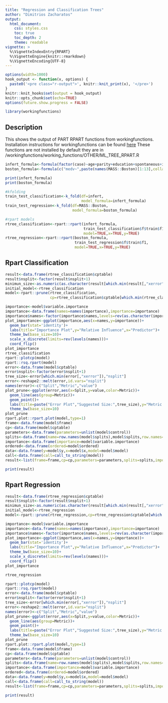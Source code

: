 ```yaml
---
title: "Regression and Classification Trees"
author: "Dimitrios Zacharatos"
output:
  html_document:
    css: styles.css
    toc: true
    toc_depth: 2
    theme: readable
vignette: >
  %\VignetteIndexEntry{RPART}
  %\VignetteEngine{knitr::rmarkdown}
  %\VignetteEncoding{UTF-8}
---
```


```r
options(width=1000)
hook_output <- function(x, options) {
  paste0('<pre class="r-output">', knitr::knit_print(x), '</pre>')
}
knitr::knit_hooks$set(output = hook_output)
knitr::opts_chunk$set(echo=TRUE)
options(future.show.progress = FALSE)
```

```r
library(workingfunctions)
```

## Description
This shows the output of PART RPART functions from workingfunctions.  
Installation instructions for workingfunctions can be found [here](https://github.com/sedzinfo/workingfunctions)
These functions are not installed by default they are in /workingfunctions/working_functions/OTHER/ML_TREE_RPART.R

```r
infert_formula<-formula(factor(case)~age+parity+education+spontaneous+induced)
boston_formula<-formula(c("medv~",paste(names(MASS::Boston)[1:13],collapse="+")))

print(infert_formula)
print(boston_formula)

#kfolding
train_test_classification<-k_fold(df=infert,
                                  model_formula=infert_formula)
train_test_regression<-k_fold(df=MASS::Boston,
                              model_formula=boston_formula)

#rpart models
rtree_classification<-rpart::rpart(infert_formula,
                                   train_test_classification$f$train$f1,
                                   model=TRUE,x=TRUE,y=TRUE)
rtree_regression<-rpart::rpart(boston_formula,
                               train_test_regression$f$train$f1,
                               model=TRUE,x=TRUE,y=TRUE)

```

## Rpart Classification
```r
result<-data.frame(rtree_classification$cptable)
result$nsplit<-factor(result$nsplit+1)
minimun_size<-as.numeric(as.character(result[which.min(result[,"xerror"]),"nsplit"]))
initial_model<-rtree_classification
model<-rpart::prune(rtree_classification,
                    cp=rtree_classification$cptable[which.min(rtree_classification$cptable[,"xerror"]),"CP"])

importance<-model$variable.importance
importance<-data.frame(names=names(importance),importance=importance)
importance$names<-factor(importance$names,levels=rev(as.character(importance$names)))
plot_importance<-ggplot(importance,aes(x=names,y=importance))+
  geom_bar(stat='identity')+
  labs(title="Importance Plot",y="Relative Influence",x="Predictor")+
  theme_bw(base_size=10)+
  scale_x_discrete(limits=rev(levels(names)))+
  coord_flip()
plot_importance
rtree_classification
rpart::plotcp(model)
rpart::rsq.rpart(model)
error<-data.frame(model$cptable)
error$nsplit<-factor(error$nsplit+1)
tree_size<-error[which.min(error[,"xerror"]),"nsplit"]
error<-reshape2::melt(error,id.vars="nsplit")
names(error)<-c("Split","Metric","value")
plot_prune<-ggplot(error,aes(x=Split,y=value,color=Metric))+
  geom_line(aes(group=Metric))+
  geom_point()+
  labs(title=paste("Error Plot","Suggested Size:",tree_size),y="Metric value",x="Size of Tree")+
  theme_bw(base_size=10)
plot_prune
rpart.plot::rpart.plot(model,type=1)
frame<-data.frame(model$frame)
cp<-data.frame(model$cptable)
parameters<-data.frame(parameters=unlist(model$control))
splits<-data.frame(name=row.names(model$splits),model$splits,row.names=NULL)
importance<-data.frame(importance=model$variable.importance)
ordered<-data.frame(ordered=model$ordered)
data<-data.frame(y=model$y,x=model$x,model=model$model)
call<-data.frame(call=call_to_string(model))
result<-list(frame=frame,cp=cp,parameters=parameters,splits=splits,importance=importance,ordered=ordered,call=call)

print(result)

```

## Rpart Regression
```r
result<-data.frame(rtree_regression$cptable)
result$nsplit<-factor(result$nsplit+1)
minimun_size<-as.numeric(as.character(result[which.min(result[,"xerror"]),"nsplit"]))
initial_model<-rtree_regression
model<-rpart::prune(rtree_regression,cp=rtree_regression$cptable[which.min(rtree_regression$cptable[,"xerror"]),"CP"])

importance<-model$variable.importance
importance<-data.frame(names=names(importance),importance=importance)
importance$names<-factor(importance$names,levels=rev(as.character(importance$names)))
plot_importance<-ggplot(importance,aes(x=names,y=importance))+
  geom_bar(stat='identity')+
  labs(title="Importance Plot",y="Relative Influence",x="Predictor")+
  theme_bw(base_size=10)+
  scale_x_discrete(limits=rev(levels(names)))+
  coord_flip()
plot_importance

rtree_regression

rpart::plotcp(model)
rpart::rsq.rpart(model)
error<-data.frame(model$cptable)
error$nsplit<-factor(error$nsplit+1)
tree_size<-error[which.min(error[,"xerror"]),"nsplit"]
error<-reshape2::melt(error,id.vars="nsplit")
names(error)<-c("Split","Metric","value")
plot_prune<-ggplot(error,aes(x=Split,y=value,color=Metric))+
  geom_line(aes(group=Metric))+
  geom_point()+
  labs(title=paste("Error Plot","Suggested Size:",tree_size),y="Metric value",x="Size of Tree")+
  theme_bw(base_size=10)
plot_prune
rpart.plot::rpart.plot(model,type=1)
frame<-data.frame(model$frame)
cp<-data.frame(model$cptable)
parameters<-data.frame(parameters=unlist(model$control))
splits<-data.frame(name=row.names(model$splits),model$splits,row.names=NULL)
importance<-data.frame(importance=model$variable.importance)
ordered<-data.frame(ordered=model$ordered)
data<-data.frame(y=model$y,x=model$x,model=model$model)
call<-data.frame(call=call_to_string(model))
result<-list(frame=frame,cp=cp,parameters=parameters,splits=splits,importance=importance,ordered=ordered,call=call)

print(result)

```

